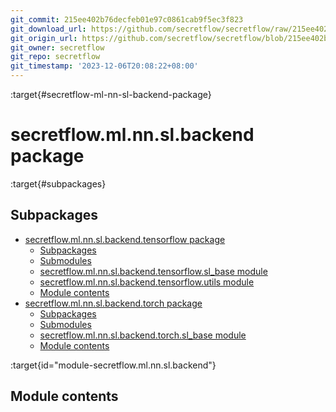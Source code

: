 ```yaml
---
git_commit: 215ee402b76decfeb01e97c0861cab9f5ec3f823
git_download_url: https://github.com/secretflow/secretflow/raw/215ee402b76decfeb01e97c0861cab9f5ec3f823/docs/source/secretflow.ml.nn.sl.backend.rst
git_origin_url: https://github.com/secretflow/secretflow/blob/215ee402b76decfeb01e97c0861cab9f5ec3f823/docs/source/secretflow.ml.nn.sl.backend.rst
git_owner: secretflow
git_repo: secretflow
git_timestamp: '2023-12-06T20:08:22+08:00'
---
```


:target{#secretflow-ml-nn-sl-backend-package}

# secretflow\.ml.nn.sl.backend package

:target{#subpackages}

## Subpackages

<TableOfContents>


  - [secretflow.ml.nn.sl.backend.tensorflow package](secretflow.ml.nn.sl.backend.ml.nn.sl.backend.tensorflow.mdx)
    - [Subpackages](secretflow.ml.nn.sl.backend.ml.nn.sl.backend.tensorflow.mdx#subpackages)
    - [Submodules](secretflow.ml.nn.sl.backend.ml.nn.sl.backend.tensorflow.mdx#submodules)
    - [secretflow.ml.nn.sl.backend.tensorflow.sl\_base module](secretflow.ml.nn.sl.backend.ml.nn.sl.backend.tensorflow.mdx#module-secretflow.ml.nn.sl.backend.tensorflow.sl_base)
    - [secretflow.ml.nn.sl.backend.tensorflow.utils module](secretflow.ml.nn.sl.backend.ml.nn.sl.backend.tensorflow.mdx#module-secretflow.ml.nn.sl.backend.tensorflow.utils)
    - [Module contents](secretflow.ml.nn.sl.backend.ml.nn.sl.backend.tensorflow.mdx#module-secretflow.ml.nn.sl.backend.tensorflow)
  - [secretflow.ml.nn.sl.backend.torch package](secretflow.ml.nn.sl.backend.ml.nn.sl.backend.torch.mdx)
    - [Subpackages](secretflow.ml.nn.sl.backend.ml.nn.sl.backend.torch.mdx#subpackages)
    - [Submodules](secretflow.ml.nn.sl.backend.ml.nn.sl.backend.torch.mdx#submodules)
    - [secretflow.ml.nn.sl.backend.torch.sl\_base module](secretflow.ml.nn.sl.backend.ml.nn.sl.backend.torch.mdx#module-secretflow.ml.nn.sl.backend.torch.sl_base)
    - [Module contents](secretflow.ml.nn.sl.backend.ml.nn.sl.backend.torch.mdx#module-secretflow.ml.nn.sl.backend.torch)
</TableOfContents>

:target{id="module-secretflow.ml.nn.sl.backend"}

## <Target id="module-contents" />Module contents

